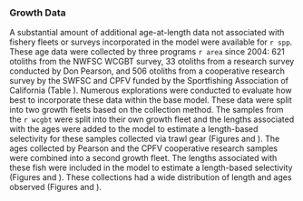 ### Growth Data {#growth-data}

A substantial amount of additional age-at-length data not associated with fishery fleets or surveys incorporated in the model were available for `r spp`. These age data were collected by three programs `r area` since 2004: 621 otoliths from the NWFSC WCGBT survey, 33 otoliths from a research survey conducted by Don Pearson, and 506 otoliths from a cooperative research survey by the SWFSC and CPFV funded by the Sportfishing Association of California (Table \ref{tab:growth-age-samps}). Numerous explorations were conducted to evaluate how best to incorporate these data within the base model. These data were split into two growth fleets based on the collection method. The samples from the `r wcgbt` were split into their own growth fleet and the lengths associated with the ages were added to the model to estimate a length-based selectivity for these samples collected via trawl gear (Figures \ref{fig:growth-wcgbt-len} and \ref{fig:growth-mean-wcgbt-len}).  The ages collected by Pearson and the CPFV cooperative research samples were combined into a second growth fleet. The lengths associated with these fish were included in the model to estimate a length-based selectivity (Figures \ref{fig:growth-coop-len} and \ref{fig:growth-mean-coop-len}). These collections had a wide distribution of length and ages observed (Figures \ref{fig:growth-len-dist} and \ref{fig:growth-age-dist}).
